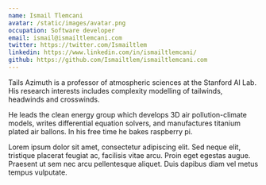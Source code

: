 ```yaml
---
name: Ismail Tlemcani
avatar: /static/images/avatar.png
occupation: Software developer
email: ismail@ismailtlemcani.com
twitter: https://twitter.com/Ismailtlem
linkedin: https://www.linkedin.com/in/ismailtlemcani/
github: https://github.com/Ismailtlem/ismailtlemcani.com
---
```


Tails Azimuth is a professor of atmospheric sciences at the Stanford AI Lab. His research interests includes complexity modelling of tailwinds, headwinds and crosswinds.

He leads the clean energy group which develops 3D air pollution-climate models, writes differential equation solvers, and manufactures titanium plated air ballons. In his free time he bakes raspberry pi.

Lorem ipsum dolor sit amet, consectetur adipiscing elit. Sed neque elit, tristique placerat feugiat ac, facilisis vitae arcu. Proin eget egestas augue. Praesent ut sem nec arcu pellentesque aliquet. Duis dapibus diam vel metus tempus vulputate.

